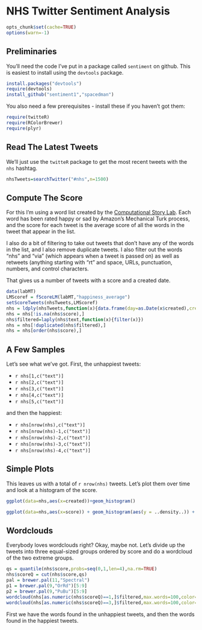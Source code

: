 NHS Twitter Sentiment Analysis
==============================

```r
opts_chunk$set(cache=TRUE)
options(warn=-1)
```


Preliminaries
---------------

You'll need the code I've put in a package called `sentiment` on github. This is easiest to install using the `devtools` package.

```r
install.packages("devtools")
require(devtools)
install_github("sentiment1","spacedman")
```


You also need a few prerequisites - install these if you haven't got them:


```r
require(twitteR)
require(RColorBrewer)
require(plyr)
```

Read The Latest Tweets
------------------------

We'll just use the `twitteR` package to get the most recent tweets with the `nhs` hashtag. 

```r
nhsTweets=searchTwitter("#nhs",n=1500)
```

Compute The Score
-------------------

For this I'm using a word list created by the [Computational Story Lab](http://onehappybird.com/2012/03/19/does-qwerty-affect-happiness/). Each word has been rated happy or sad by Amazon's Mechanical Turk process, and the score for each tweet is the average score of all the words in the tweet that appear in the list.

I also do a bit of filtering to take out tweets that don't have any of the words in the list, and I also remove duplicate tweets. I also filter out the words "nhs" and "via" (which appears when a tweet is passed on) as well as retweets (anything starting with "rt" and space, URLs, punctuation, numbers, and control characters.

That gives us a number of tweets with a score and a created date.

```r
data(labMT)
LMScoref = fScoreLM(labMT,"happiness_average")
setScoreTweets(nhsTweets,LMScoref)
nhs = ldply(nhsTweets,function(x){data.frame(day=as.Date(x$created),created=x$created,score=x$score,text=x$text)})
nhs = nhs[!is.na(nhs$score),]
nhs$filtered=laply(nhs$text,function(x){filter(x)})
nhs = nhs[!duplicated(nhs$filtered),]
nhs = nhs[order(nhs$score),]
```

A Few Samples
--------------

Let's see what we've got. First, the unhappiest tweets:

* `r nhs[1,c("text")]`
* `r nhs[2,c("text")]`
* `r nhs[3,c("text")]`
* `r nhs[4,c("text")]`
* `r nhs[5,c("text")]`

and then the happiest:

* `r nhs[nrow(nhs),c("text")]`
* `r nhs[nrow(nhs)-1,c("text")]`
* `r nhs[nrow(nhs)-2,c("text")]`
* `r nhs[nrow(nhs)-3,c("text")]`
* `r nhs[nrow(nhs)-4,c("text")]`

Simple Plots
--------------

This leaves us with a total of `r nrow(nhs)` tweets. Let's plot them over time and look at a histogram of the score.

```r
ggplot(data=nhs,aes(x=created))+geom_histogram()

ggplot(data=nhs,aes(x=score)) + geom_histogram(aes(y = ..density..)) + geom_density()
```

Wordclouds
-----------

Everybody loves wordclouds right? Okay, maybe not. Let's divide up the tweets into three equal-sized groups ordered by score and do a wordcloud of the two extreme groups.


```r
qs = quantile(nhs$score,probs=seq(0,1,len=4),na.rm=TRUE)
nhs$scoreQ = cut(nhs$score,qs)
pal = brewer.pal(11,"Spectral")
p1 = brewer.pal(9,"OrRd")[5:9]
p2 = brewer.pal(9,"PuBu")[5:9]
wordcloud(nhs[as.numeric(nhs$scoreQ)==1,]$filtered,max.words=100,color=p1,random.order=FALSE)
wordcloud(nhs[as.numeric(nhs$scoreQ)==3,]$filtered,max.words=100,color=p2,random.order=FALSE)

```

First we have the words found in the unhappiest tweets, and then the words found in the happiest tweets. 
